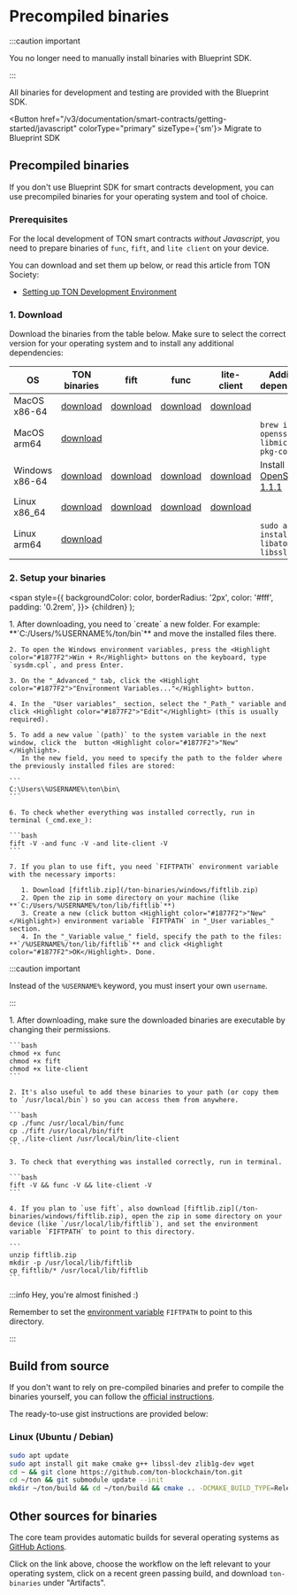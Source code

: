 

# Precompiled binaries

:::caution important

You no longer need to manually install binaries with Blueprint SDK.

:::

All binaries for development and testing are provided with the Blueprint SDK.

<Button href="/v3/documentation/smart-contracts/getting-started/javascript" colorType="primary" sizeType={'sm'}>
  Migrate to Blueprint SDK
</Button>

## Precompiled binaries

If you don't use Blueprint SDK for smart contracts development, you can use precompiled binaries for your operating system and tool of choice.

### Prerequisites

For the local development of TON smart contracts _without Javascript_, you need to prepare binaries of `func`, `fift`, and `lite client` on your device.

You can download and set them up below, or read this article from TON Society:

- [Setting up TON Development Environment](https://blog.ton.org/setting-up-a-ton-development-environment)

### 1. Download

Download the binaries from the table below.  Make sure to select the correct version for your operating system and to install any additional dependencies:

| OS             | TON binaries                                                                                    | fift                                                                                         | func                                                                                         | lite-client                                                                                         | Additional dependencies                                                      |
| -------------- | ----------------------------------------------------------------------------------------------- | -------------------------------------------------------------------------------------------- | -------------------------------------------------------------------------------------------- | --------------------------------------------------------------------------------------------------- | ---------------------------------------------------------------------------- |
| MacOS x86-64   | [download](https://github.com/ton-blockchain/ton/releases/latest/download/ton-mac-x86-64.zip)   | [download](https://github.com/ton-blockchain/ton/releases/latest/download/fift-mac-x86-64)   | [download](https://github.com/ton-blockchain/ton/releases/latest/download/func-mac-x86-64)   | [download](https://github.com/ton-blockchain/ton/releases/latest/download/lite-client-mac-x86-64)   |                                                                              |
| MacOS arm64    | [download](https://github.com/ton-blockchain/ton/releases/latest/download/ton-mac-arm64.zip)    |                                                                                              |                                                                                              |                                                                                                     | `brew install openssl ninja libmicrohttpd pkg-config`                        |
| Windows x86-64 | [download](https://github.com/ton-blockchain/ton/releases/latest/download/ton-win-x86-64.zip)   | [download](https://github.com/ton-blockchain/ton/releases/latest/download/fift.exe)          | [download](https://github.com/ton-blockchain/ton/releases/latest/download/func.exe)          | [download](https://github.com/ton-blockchain/ton/releases/latest/download/lite-client.exe)          | Install [OpenSSL 1.1.1](/ton-binaries/windows/Win64OpenSSL_Light-1_1_1q.msi) |
| Linux  x86_64  | [download](https://github.com/ton-blockchain/ton/releases/latest/download/ton-linux-x86_64.zip) | [download](https://github.com/ton-blockchain/ton/releases/latest/download/fift-linux-x86_64) | [download](https://github.com/ton-blockchain/ton/releases/latest/download/func-linux-x86_64) | [download](https://github.com/ton-blockchain/ton/releases/latest/download/lite-client-linux-x86_64) |                                                                              |
| Linux  arm64   | [download](https://github.com/ton-blockchain/ton/releases/latest/download/ton-linux-arm64.zip)  |                                                                                              |                                                                                              |                                                                                                     | `sudo apt install libatomic1 libssl-dev`                                     |

### 2. Setup your binaries

<span
style={{
backgroundColor: color,
borderRadius: '2px',
color: '#fff',
padding: '0.2rem',
}}>
{children}
</span>
);

<Tabs groupId="operating-systems">
  <TabItem value="win" label="Windows">
    1. After downloading, you need to `create` a new folder. For example: **`C:/Users/%USERNAME%/ton/bin`** and move the installed files there.

    2. To open the Windows environment variables, press the <Highlight color="#1877F2">Win + R</Highlight> buttons on the keyboard, type `sysdm.cpl`, and press Enter.

    3. On the "_Advanced_" tab, click the <Highlight color="#1877F2">"Environment Variables..."</Highlight> button.

    4. In the _"User variables"_ section, select the "_Path_" variable and click <Highlight color="#1877F2">"Edit"</Highlight> (this is usually required).

    5. To add a new value `(path)` to the system variable in the next window, click the  button <Highlight color="#1877F2">"New"</Highlight>.
       In the new field, you need to specify the path to the folder where the previously installed files are stored:

    ```
    C:\Users\%USERNAME%\ton\bin\
    ```

    6. To check whether everything was installed correctly, run in terminal (_cmd.exe_):

    ```bash
    fift -V -and func -V -and lite-client -V
    ```

    7. If you plan to use fift, you need `FIFTPATH` environment variable with the necessary imports:

       1. Download [fiftlib.zip](/ton-binaries/windows/fiftlib.zip)
       2. Open the zip in some directory on your machine (like **`C:/Users/%USERNAME%/ton/lib/fiftlib`**)
       3. Create a new (click button <Highlight color="#1877F2">"New"</Highlight>) environment variable `FIFTPATH` in "_User variables_" section.
       4. In the "_Variable value_" field, specify the path to the files: **`/%USERNAME%/ton/lib/fiftlib`** and click <Highlight color="#1877F2">OK</Highlight>. Done.

:::caution important

Instead of the `%USERNAME%` keyword, you must insert your own `username`.

:::

  </TabItem>

  <TabItem value="mac" label="Linux / MacOS">
    1. After downloading, make sure the downloaded binaries are executable by changing their permissions.

    ```bash
    chmod +x func
    chmod +x fift
    chmod +x lite-client
    ```

    2. It's also useful to add these binaries to your path (or copy them to `/usr/local/bin`) so you can access them from anywhere.

    ```bash
    cp ./func /usr/local/bin/func
    cp ./fift /usr/local/bin/fift
    cp ./lite-client /usr/local/bin/lite-client
    ```

    3. To check that everything was installed correctly, run in terminal.

    ```bash
    fift -V && func -V && lite-client -V
    ```

    4. If you plan to `use fift`, also download [fiftlib.zip](/ton-binaries/windows/fiftlib.zip), open the zip in some directory on your device (like `/usr/local/lib/fiftlib`), and set the environment variable `FIFTPATH` to point to this directory.

    ```
    unzip fiftlib.zip
    mkdir -p /usr/local/lib/fiftlib
    cp fiftlib/* /usr/local/lib/fiftlib
    ```

:::info Hey, you're almost finished :)

Remember to set the [environment variable](https://stackoverflow.com/questions/14637979/how-to-permanently-set-path-on-linux-unix) `FIFTPATH` to point to this directory.

:::

  </TabItem>
</Tabs>

## Build from source

If you don't want to rely on pre-compiled binaries and prefer to compile the binaries yourself, you can follow the [official instructions](/v3/guidelines/smart-contracts/howto/compile/compilation-instructions).

The ready-to-use gist instructions are provided below:

### Linux (Ubuntu / Debian)

```bash
sudo apt update
sudo apt install git make cmake g++ libssl-dev zlib1g-dev wget
cd ~ && git clone https://github.com/ton-blockchain/ton.git
cd ~/ton && git submodule update --init
mkdir ~/ton/build && cd ~/ton/build && cmake .. -DCMAKE_BUILD_TYPE=Release && make -j 4
```

## Other sources for binaries

The core team provides automatic builds for several operating systems as [GitHub Actions](https://github.com/ton-blockchain/ton/releases/latest).

Click on the link above, choose the workflow on the left relevant to your operating system, click on a recent green passing build, and download `ton-binaries` under "Artifacts".

<Feedback />
